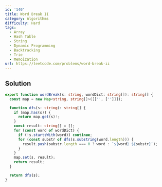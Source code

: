 ```yaml
---
id: '140'
title: Word Break II
category: Algorithms
difficulty: Hard
tags:
  - Array
  - Hash Table
  - String
  - Dynamic Programming
  - Backtracking
  - Trie
  - Memoization
url: https://leetcode.com/problems/word-break-ii
---
```


## Solution

```typescript showLineNumbers
export function wordBreak(s: string, wordDict: string[]): string[] {
  const map = new Map<string, string[]>([['', ['']]]);

  function dfs(s: string): string[] {
    if (map.has(s)) {
      return map.get(s)!;
    }
    const result: string[] = [];
    for (const word of wordDict) {
      if (!s.startsWith(word)) continue;
      for (const substr of dfs(s.substring(word.length))) {
        result.push(substr.length === 0 ? word : `${word} ${substr}`);
      }
    }
    map.set(s, result);
    return result;
  }

  return dfs(s);
}
```
